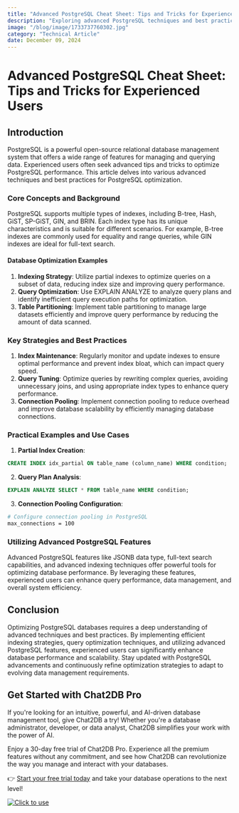 ```yaml
---
title: "Advanced PostgreSQL Cheat Sheet: Tips and Tricks for Experienced Users"
description: "Exploring advanced PostgreSQL techniques and best practices for experienced users to optimize database performance."
image: "/blog/image/1733737760302.jpg"
category: "Technical Article"
date: December 09, 2024
---
```


# Advanced PostgreSQL Cheat Sheet: Tips and Tricks for Experienced Users

## Introduction
PostgreSQL is a powerful open-source relational database management system that offers a wide range of features for managing and querying data. Experienced users often seek advanced tips and tricks to optimize PostgreSQL performance. This article delves into various advanced techniques and best practices for PostgreSQL optimization.

### Core Concepts and Background
PostgreSQL supports multiple types of indexes, including B-tree, Hash, GiST, SP-GiST, GIN, and BRIN. Each index type has its unique characteristics and is suitable for different scenarios. For example, B-tree indexes are commonly used for equality and range queries, while GIN indexes are ideal for full-text search.

#### Database Optimization Examples
1. **Indexing Strategy**: Utilize partial indexes to optimize queries on a subset of data, reducing index size and improving query performance.
2. **Query Optimization**: Use EXPLAIN ANALYZE to analyze query plans and identify inefficient query execution paths for optimization.
3. **Table Partitioning**: Implement table partitioning to manage large datasets efficiently and improve query performance by reducing the amount of data scanned.

### Key Strategies and Best Practices
1. **Index Maintenance**: Regularly monitor and update indexes to ensure optimal performance and prevent index bloat, which can impact query speed.
2. **Query Tuning**: Optimize queries by rewriting complex queries, avoiding unnecessary joins, and using appropriate index types to enhance query performance.
3. **Connection Pooling**: Implement connection pooling to reduce overhead and improve database scalability by efficiently managing database connections.

### Practical Examples and Use Cases
1. **Partial Index Creation**:
```sql
CREATE INDEX idx_partial ON table_name (column_name) WHERE condition;
```
2. **Query Plan Analysis**:
```sql
EXPLAIN ANALYZE SELECT * FROM table_name WHERE condition;
```
3. **Connection Pooling Configuration**:
```bash
# Configure connection pooling in PostgreSQL
max_connections = 100
```

### Utilizing Advanced PostgreSQL Features
Advanced PostgreSQL features like JSONB data type, full-text search capabilities, and advanced indexing techniques offer powerful tools for optimizing database performance. By leveraging these features, experienced users can enhance query performance, data management, and overall system efficiency.

## Conclusion
Optimizing PostgreSQL databases requires a deep understanding of advanced techniques and best practices. By implementing efficient indexing strategies, query optimization techniques, and utilizing advanced PostgreSQL features, experienced users can significantly enhance database performance and scalability. Stay updated with PostgreSQL advancements and continuously refine optimization strategies to adapt to evolving data management requirements.

## Get Started with Chat2DB Pro

If you're looking for an intuitive, powerful, and AI-driven database management tool, give Chat2DB a try! Whether you're a database administrator, developer, or data analyst, Chat2DB simplifies your work with the power of AI.

Enjoy a 30-day free trial of Chat2DB Pro. Experience all the premium features without any commitment, and see how Chat2DB can revolutionize the way you manage and interact with your databases.

👉 [Start your free trial today](https://chat2db.ai/pricing) and take your database operations to the next level!


[![Click to use](/image/blog/bg/chat2db.jpg)](https://chat2db.ai/)
